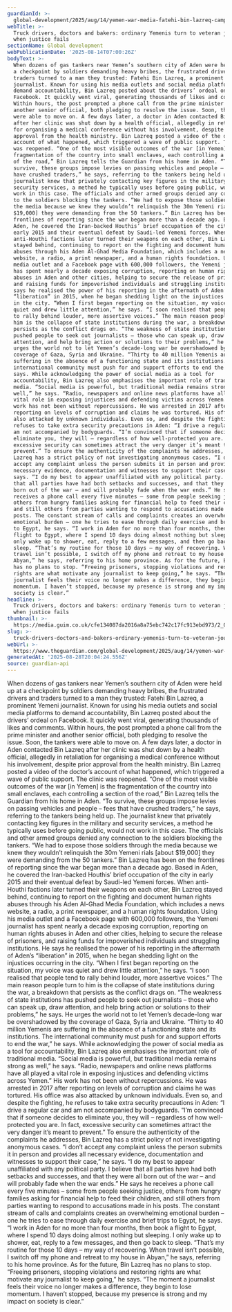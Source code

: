 ```yaml
---
guardianId: >-
  global-development/2025/aug/14/yemen-war-media-fatehi-bin-lazreq-campaigning-journalist-abuses-corruption-rights
webTitle: >-
  Truck drivers, doctors and bakers: ordinary Yemenis turn to veteran journalist
  when justice fails
sectionName: Global development
webPublicationDate: '2025-08-14T07:00:26Z'
bodyText: >-
  When dozens of gas tankers near Yemen’s southern city of Aden were held up at
  a checkpoint by soldiers demanding heavy bribes, the frustrated drivers and
  traders turned to a man they trusted: Fatehi Bin Lazreq, a prominent Yemeni
  journalist. Known for using his media outlets and social media platforms to
  demand accountability, Bin Lazreq posted about the drivers’ ordeal on
  Facebook. It quickly went viral, generating thousands of likes and comments.
  Within hours, the post prompted a phone call from the prime minister and
  another senior official, both pledging to resolve the issue. Soon, the tankers
  were able to move on. A few days later, a doctor in Aden contacted Bin Lazreq
  after her clinic was shut down by a health official, allegedly in retaliation
  for organising a medical conference without his involvement, despite prior
  approval from the health ministry. Bin Lazreq posted a video of the doctor’s
  account of what happened, which triggered a wave of public support. The clinic
  was reopened. “One of the most visible outcomes of the war [in Yemen] is the
  fragmentation of the country into small enclaves, each controlling a section
  of the road,” Bin Lazreq tells the Guardian from his home in Aden. “To
  survive, these groups impose levies on passing vehicles and people – fees that
  have crushed traders,” he says, referring to the tankers being held up. The
  journalist knew that privately contacting key figures in the military and
  security services, a method he typically uses before going public, would not
  work in this case. The officials and other armed groups denied any connection
  to the soldiers blocking the tankers. “We had to expose those soldiers through
  the media because we knew they wouldn’t relinquish the 30m Yemeni rials [about
  $19,000] they were demanding from the 50 tankers.” Bin Lazreq has been on the
  frontlines of reporting since the war began more than a decade ago. Based in
  Aden, he covered the Iran-backed Houthis’ brief occupation of the city in
  early 2015 and their eventual defeat by Saudi-led Yemeni forces. When
  anti-Houthi factions later turned their weapons on each other, Bin Lazreq
  stayed behind, continuing to report on the fighting and document human rights
  abuses through his Aden Al-Ghad Media Foundation, which includes a news
  website, a radio, a print newspaper, and a human rights foundation. Using his
  media outlet and a Facebook page with 600,000 followers, the Yemeni journalist
  has spent nearly a decade exposing corruption, reporting on human rights
  abuses in Aden and other cities, helping to secure the release of prisoners,
  and raising funds for impoverished individuals and struggling institutions. He
  says he realised the power of his reporting in the aftermath of Aden’s
  “liberation” in 2015, when he began shedding light on the injustices occurring
  in the city. “When I first began reporting on the situation, my voice was
  quiet and drew little attention,” he says. “I soon realised that people tend
  to rally behind louder, more assertive voices.” The main reason people turn to
  him is the collapse of state institutions during the war, a breakdown that
  persists as the conflict drags on. “The weakness of state institutions has
  pushed people to seek out journalists – those who can speak up, draw
  attention, and help bring action or solutions to their problems,” he says. He
  urges the world not to let Yemen’s decade-long war be overshadowed by the
  coverage of Gaza, Syria and Ukraine. “Thirty to 40 million Yemenis are
  suffering in the absence of a functioning state and its institutions. The
  international community must push for and support efforts to end the war,” he
  says. While acknowledging the power of social media as a tool for
  accountability, Bin Lazreq also emphasises the important role of traditional
  media. “Social media is powerful, but traditional media remains strong as
  well,” he says. “Radio, newspapers and online news platforms have all played a
  vital role in exposing injustices and defending victims across Yemen.” His
  work has not been without repercussions. He was arrested in 2017 after
  reporting on levels of corruption and claims he was tortured. His office was
  also attacked by unknown individuals. Even so, and despite the fighting, he
  refuses to take extra security precautions in Aden: “I drive a regular car and
  am not accompanied by bodyguards. “I’m convinced that if someone decides to
  eliminate you, they will – regardless of how well-protected you are. In fact,
  excessive security can sometimes attract the very danger it’s meant to
  prevent.” To ensure the authenticity of the complaints he addresses, Bin
  Lazreq has a strict policy of not investigating anonymous cases. “I don’t
  accept any complaint unless the person submits it in person and provides all
  necessary evidence, documentation and witnesses to support their case,” he
  says. “I do my best to appear unaffiliated with any political party. I believe
  that all parties have had both setbacks and successes, and that they were all
  born out of the war – and will probably fade when the war ends.” He says he
  receives a phone call every five minutes – some from people seeking justice,
  others from hungry families asking for financial help to feed their children,
  and still others from parties wanting to respond to accusations made in his
  posts. The constant stream of calls and complaints creates an overwhelming
  emotional burden – one he tries to ease through daily exercise and brief trips
  to Egypt, he says. “I work in Aden for no more than four months, then book a
  flight to Egypt, where I spend 10 days doing almost nothing but sleeping. I
  only wake up to shower, eat, reply to a few messages, and then go back to
  sleep. “That’s my routine for those 10 days – my way of recovering. When
  travel isn’t possible, I switch off my phone and retreat to my house in
  Abyan,” he says, referring to his home province. As for the future, Bin Lazreq
  has no plans to stop. “Freeing prisoners, stopping violations and restoring
  rights are what motivate any journalist to keep going,” he says. “The moment a
  journalist feels their voice no longer makes a difference, they begin to lose
  momentum. I haven’t stopped, because my presence is strong and my impact on
  society is clear.”
headline: >-
  Truck drivers, doctors and bakers: ordinary Yemenis turn to veteran journalist
  when justice fails
thumbnail: >-
  https://media.guim.co.uk/cfe134087da2016a8a75ebc742c17fc913ebd973/2_0_1406_1125/500.jpg
slug: >-
  truck-drivers-doctors-and-bakers-ordinary-yemenis-turn-to-veteran-journalist-when-justice-fails
webUrl: >-
  https://www.theguardian.com/global-development/2025/aug/14/yemen-war-media-fatehi-bin-lazreq-campaigning-journalist-abuses-corruption-rights
generatedAt: '2025-08-28T20:04:24.556Z'
source: guardian-api
---
```

When dozens of gas tankers near Yemen’s southern city of Aden were held up at a checkpoint by soldiers demanding heavy bribes, the frustrated drivers and traders turned to a man they trusted: Fatehi Bin Lazreq, a prominent Yemeni journalist. Known for using his media outlets and social media platforms to demand accountability, Bin Lazreq posted about the drivers’ ordeal on Facebook. It quickly went viral, generating thousands of likes and comments. Within hours, the post prompted a phone call from the prime minister and another senior official, both pledging to resolve the issue. Soon, the tankers were able to move on. A few days later, a doctor in Aden contacted Bin Lazreq after her clinic was shut down by a health official, allegedly in retaliation for organising a medical conference without his involvement, despite prior approval from the health ministry. Bin Lazreq posted a video of the doctor’s account of what happened, which triggered a wave of public support. The clinic was reopened. “One of the most visible outcomes of the war [in Yemen] is the fragmentation of the country into small enclaves, each controlling a section of the road,” Bin Lazreq tells the Guardian from his home in Aden. “To survive, these groups impose levies on passing vehicles and people – fees that have crushed traders,” he says, referring to the tankers being held up. The journalist knew that privately contacting key figures in the military and security services, a method he typically uses before going public, would not work in this case. The officials and other armed groups denied any connection to the soldiers blocking the tankers. “We had to expose those soldiers through the media because we knew they wouldn’t relinquish the 30m Yemeni rials [about $19,000] they were demanding from the 50 tankers.” Bin Lazreq has been on the frontlines of reporting since the war began more than a decade ago. Based in Aden, he covered the Iran-backed Houthis’ brief occupation of the city in early 2015 and their eventual defeat by Saudi-led Yemeni forces. When anti-Houthi factions later turned their weapons on each other, Bin Lazreq stayed behind, continuing to report on the fighting and document human rights abuses through his Aden Al-Ghad Media Foundation, which includes a news website, a radio, a print newspaper, and a human rights foundation. Using his media outlet and a Facebook page with 600,000 followers, the Yemeni journalist has spent nearly a decade exposing corruption, reporting on human rights abuses in Aden and other cities, helping to secure the release of prisoners, and raising funds for impoverished individuals and struggling institutions. He says he realised the power of his reporting in the aftermath of Aden’s “liberation” in 2015, when he began shedding light on the injustices occurring in the city. “When I first began reporting on the situation, my voice was quiet and drew little attention,” he says. “I soon realised that people tend to rally behind louder, more assertive voices.” The main reason people turn to him is the collapse of state institutions during the war, a breakdown that persists as the conflict drags on. “The weakness of state institutions has pushed people to seek out journalists – those who can speak up, draw attention, and help bring action or solutions to their problems,” he says. He urges the world not to let Yemen’s decade-long war be overshadowed by the coverage of Gaza, Syria and Ukraine. “Thirty to 40 million Yemenis are suffering in the absence of a functioning state and its institutions. The international community must push for and support efforts to end the war,” he says. While acknowledging the power of social media as a tool for accountability, Bin Lazreq also emphasises the important role of traditional media. “Social media is powerful, but traditional media remains strong as well,” he says. “Radio, newspapers and online news platforms have all played a vital role in exposing injustices and defending victims across Yemen.” His work has not been without repercussions. He was arrested in 2017 after reporting on levels of corruption and claims he was tortured. His office was also attacked by unknown individuals. Even so, and despite the fighting, he refuses to take extra security precautions in Aden: “I drive a regular car and am not accompanied by bodyguards. “I’m convinced that if someone decides to eliminate you, they will – regardless of how well-protected you are. In fact, excessive security can sometimes attract the very danger it’s meant to prevent.” To ensure the authenticity of the complaints he addresses, Bin Lazreq has a strict policy of not investigating anonymous cases. “I don’t accept any complaint unless the person submits it in person and provides all necessary evidence, documentation and witnesses to support their case,” he says. “I do my best to appear unaffiliated with any political party. I believe that all parties have had both setbacks and successes, and that they were all born out of the war – and will probably fade when the war ends.” He says he receives a phone call every five minutes – some from people seeking justice, others from hungry families asking for financial help to feed their children, and still others from parties wanting to respond to accusations made in his posts. The constant stream of calls and complaints creates an overwhelming emotional burden – one he tries to ease through daily exercise and brief trips to Egypt, he says. “I work in Aden for no more than four months, then book a flight to Egypt, where I spend 10 days doing almost nothing but sleeping. I only wake up to shower, eat, reply to a few messages, and then go back to sleep. “That’s my routine for those 10 days – my way of recovering. When travel isn’t possible, I switch off my phone and retreat to my house in Abyan,” he says, referring to his home province. As for the future, Bin Lazreq has no plans to stop. “Freeing prisoners, stopping violations and restoring rights are what motivate any journalist to keep going,” he says. “The moment a journalist feels their voice no longer makes a difference, they begin to lose momentum. I haven’t stopped, because my presence is strong and my impact on society is clear.”
